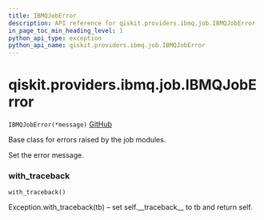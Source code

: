 ```yaml
---
title: IBMQJobError
description: API reference for qiskit.providers.ibmq.job.IBMQJobError
in_page_toc_min_heading_level: 1
python_api_type: exception
python_api_name: qiskit.providers.ibmq.job.IBMQJobError
---
```


# qiskit.providers.ibmq.job.IBMQJobError

<span id="qiskit.providers.ibmq.job.IBMQJobError" />

`IBMQJobError(*message)` [GitHub](https://github.com/qiskit/qiskit-ibmq-provider/tree/stable/0.12/qiskit/providers/ibmq/job/exceptions.py "view source code")

Base class for errors raised by the job modules.

Set the error message.

### with\_traceback

<span id="qiskit.providers.ibmq.job.IBMQJobError.with_traceback" />

`with_traceback()`

Exception.with\_traceback(tb) – set self.\_\_traceback\_\_ to tb and return self.

